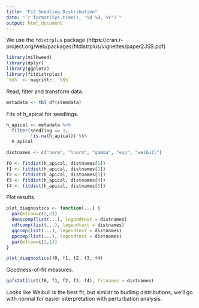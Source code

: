 ```yaml
---
title: "Fit Seedling Distribution"
date: "`r format(Sys.time(), '%d %B, %Y')`"
output: html_document
---
```


We use the `fdistrplus` package (https://cran.r-project.org/web/packages/fitdistrplus/vignettes/paper2JSS.pdf)

```r
library(milkweed)
library(dplyr)
library(ggplot2)
library(fitdistrplus)
`%$%` <- magrittr::`%$%`
```

Read, filter and transform data.
```r
metadata <- tbl_df(stemdata)
```

Fits of h_apical for seedlings.
```r
h_apical <- metadata %>% 
  filter(seedling == 1,
         !is.na(h_apical)) %$%
  h_apical

distnames <- c("norm", "lnorm", "gamma", "exp", "weibull")

f0 <- fitdist(h_apical, distnames[1])
f1 <- fitdist(h_apical, distnames[2])
f2 <- fitdist(h_apical, distnames[3])
f3 <- fitdist(h_apical, distnames[4])
f4 <- fitdist(h_apical, distnames[5])
```

Plot results.
```r
plot_diagnostics <- function(...) {
  par(mfrow=c(2,2))
  denscomp(list(...), legendtext = distnames)
  cdfcomp(list(...), legendtext = distnames)
  qqcomp(list(...), legendtext = distnames)
  ppcomp(list(...), legendtext = distnames)
  par(mfrow=c(1,1))
}

plot_diagnostics(f0, f1, f2, f3, f4)
```

Goodness-of-fit measures.
```r
gofstat(list(f0, f1, f2, f3, f4), fitnames = distnames)
```

Looks like Weibull is the best fit, but similar to budling distributions, we'll go with normal for easier interpretation with perturbation analysis.
